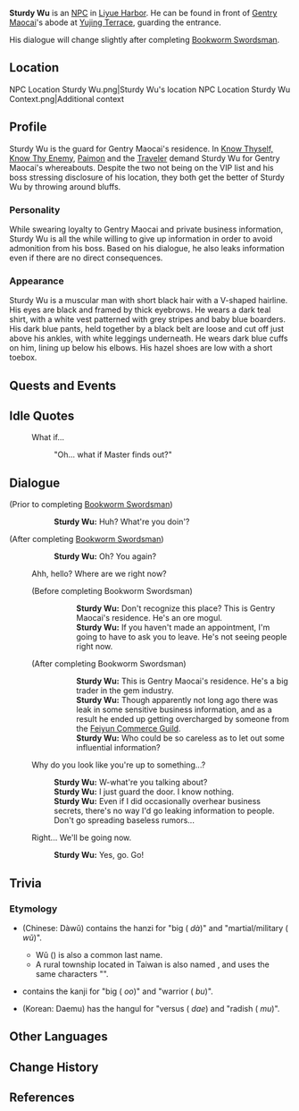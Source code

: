{{Character Infobox
|type             = NPC
|image            = NPC Sturdy Wu.png
|region           = Liyue
|voiceEN          = 
}}
'''Sturdy Wu''' is an [[NPC]] in [[Liyue Harbor]]. He can be found in front of [[Gentry Maocai]]'s abode at [[Yujing Terrace]], guarding the entrance.

His dialogue will change slightly after completing [[Bookworm Swordsman]].

==Location==
<gallery>
NPC Location Sturdy Wu.png|Sturdy Wu's location
NPC Location Sturdy Wu Context.png|Additional context
</gallery>

==Profile==
Sturdy Wu is the guard for Gentry Maocai's residence. In [[Know Thyself, Know Thy Enemy]], [[Paimon]] and the [[Traveler]] demand Sturdy Wu for Gentry Maocai's whereabouts. Despite the two not being on the VIP list and his boss stressing disclosure of his location, they both get the better of Sturdy Wu by throwing around bluffs.

===Personality===
While swearing loyalty to Gentry Maocai and private business information, Sturdy Wu is all the while willing to give up information in order to avoid admonition from his boss. Based on his dialogue, he also leaks information even if there are no direct consequences.

===Appearance===
Sturdy Wu is a muscular man with short black hair with a V-shaped hairline. His eyes are black and framed by thick eyebrows. He wears a dark teal shirt, with a white vest patterned with grey stripes and baby blue boarders. His dark blue pants, held together by a black belt are loose and cut off just above his ankles, with white leggings underneath. He wears dark blue cuffs on him, lining up below his elbows. His hazel shoes are low with a short toebox.

==Quests and Events==
{{Quests and Events}}

==Idle Quotes==
{{Dialogue start}}
: {{DIcon|Idle}} What if...
:: {{A|VO Sturdy Wu 01.ogg}} "Oh... what if Master finds out?"
{{Dialogue end}}

==Dialogue==
{{dialogue start}}
;(Prior to completing [[Bookworm Swordsman]])
::'''Sturdy Wu:''' Huh? What're you doin'?
;(After completing [[Bookworm Swordsman]])
::'''Sturdy Wu:''' Oh? You again?
:{{DIcon}} Ahh, hello? Where are we right now?
:;(Before completing Bookworm Swordsman)
:::'''Sturdy Wu:''' Don't recognize this place? This is Gentry Maocai's residence. He's an ore mogul.
:::'''Sturdy Wu:''' If you haven't made an appointment, I'm going to have to ask you to leave. He's not seeing people right now.
:;(After completing Bookworm Swordsman)
:::'''Sturdy Wu:''' This is Gentry Maocai's residence. He's a big trader in the gem industry.
:::'''Sturdy Wu:''' Though apparently not long ago there was leak in some sensitive business information, and as a result he ended up getting overcharged by someone from the [[Feiyun Commerce Guild]].
:::'''Sturdy Wu:''' Who could be so careless as to let out some influential information?
:{{DIcon}} Why do you look like you're up to something...?
::'''Sturdy Wu:''' W-what're you talking about?
::'''Sturdy Wu:''' I just guard the door. I know nothing.
::'''Sturdy Wu:''' Even if I did occasionally overhear business secrets, there's no way I'd go leaking information to people. Don't go spreading baseless rumors...
:{{DIcon}} Right... We'll be going now.
::'''Sturdy Wu:''' Yes, go. Go!
{{dialogue end}}

==Trivia==
===Etymology===
* {{zh|大武}} (Chinese: Dàwǔ) contains the hanzi for "big ({{zh|大}} ''dà'')" and "martial/military ({{zh|武}} ''wǔ'')".
** Wǔ ({{zh|武}}) is also a common last name.
** A rural township located in Taiwan is also named {{w|Dawu, Taitung|Dawu Township}}, and uses the same characters "{{zh|大武}}".
* {{ja|大武}} contains the kanji for "big ({{ja|大}} ''oo'')" and "warrior ({{ja|武}} ''bu'')".
* {{ko|대무}} (Korean: Daemu) has the hangul for "versus ({{ko|대}} ''dae'') and "radish ({{ko|무}} ''mu'')".

==Other Languages==
{{Other Languages
|default_hidden = 1
|en      = Sturdy Wu
|zhs     = 大武
|zhs_rm  = Dà Wǔ
|zht     = 大武
|zht_rm  = Dà Wǔ
|ja      = 大武
|ja_rm   = Daibu{{Assumed}}
|ko      = 대무
|ko_rm   = Daemu
|es      = El Robusto Wu
|fr      = Grand Wu
|ru      = Крепкий Ву
|th      = Sturdy Wu
|vi      = Wu
|de      = Stämmiger Wu
|id      = Sturdy Wu
|pt      = Wu Robusto
|tr      = Gürbüz Wu
|it      = Wu il Robusto
}}

==Change History==
{{Change History|1.0}}

==References==
{{Reflist}}